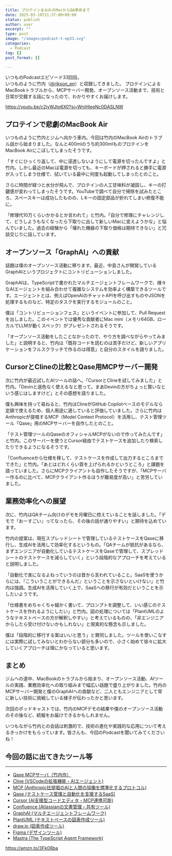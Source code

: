 ```yaml
---
title: プロテインまみれのMacからQA革命まで 
date: 2025-03-18T21:37:00+09:00
status: publish
author: user
excerpt: ""
type: post
image: "/images/podcast-t-ep33.svg"
categories:
  - Podcast
tag: []
post_format: []

---
```


いつものPodcastエピソード33回目。  
いつものように竹内（[@rikson_en](https://x.com/rikson_en)）と収録してきました。
プロテインによるMacBookトラブルから、MCPサーバー開発、オープンソース活動まで、技術と日常が交錯する話になったので、わかりやすくお届けします。

https://youtu.be/c2iyWJto6X0?si=WniHIeeNc0DASLNW



## プロテインで悲劇のMacBook Air

いつものように竹内とジムへ向かう車内。今回は竹内のMacBook Airのトラブル話から始まりました。なんと400mlのうち約300mlものプロテインをMacBook Airにこぼしてしまったそうです。

「すぐにひっくり返して、中に浸透しないようにして電源を切ったんですよ」と竹内。しかし最近のMacは電源を切っても、キーボードが押されると勝手に電源が入ってしまう仕様で、拭いている最中に何度も起動してしまったとのこと。

さらに時間が経つと水分が飛んで、プロテインの人工甘味料が凝固し、キーの打鍵感が変わってしまったそうです。YouTubeで調べて自分で掃除を試みたところ、スペースキーは成功したものの、Lキーの固定部品が折れてしまい修復不能に。

「修理代10万くらいかかるとか言われて」と竹内。「自分で修理にチャレンジして、どうしようもなくなったら下取りに出して新しいMacに変えようかな」と悩んでいました。過去の経験から「壊れた機器の下取り価格は期待できない」と冗談交じりに話しています。


## オープンソース「GraphAI」への貢献

話題は僕のオープンソース活動に移ります。最近、中島さんが開発しているGraphAIというプロジェクトにコントリビューションしました。

GraphAIは、TypeScriptで書かれたマルチエージェントフレームワークで、様々なAIエージェントを組み合わせて複雑なシステムを効率よく構築できるツールです。エージェントとは、例えばOpenAIのチャットAPIを呼び出すものやJSONを処理するものなど、特定のタスクを実行するモジュールのこと。

僕は「コントリビューションフェス」というイベントに参加して、Pull Requestを出しました。このイベントでは優秀な貢献者にMac mini（メモリ64GB、ローカルでLLMが動くスペック）がプレゼントされるそうです。

「オープンソース活動をしたことなかったので、やり方を調べながらやってみました」と説明すると、竹内は「既存コードを読むのは苦手だけど、新しいアプリケーションをフルスクラッチで作るのは得意」と自分のスタイルを語りました。

## CursorとClineの比較とQase用MCPサーバー開発

次に竹内が最近試したAIツールの話へ。「CursorとClineを試してみました」と竹内。「Devinと遜色なく使えるなと思って。まあDevinの方がちょっと賢いなという感じはしますけど」とその感想を語りました。

僕も興味を持って尋ねると、竹内はClineがGitHub Copilotベースのモデルなら定額で使えるため、個人用途に適していると評価していました。さらに竹内はAnthropicが提唱するMCP（Model Context Protocol）を活用し、テスト管理ツール「Qase」用のMCPサーバーを自作したとのこと。

「テスト管理ツールのQaseのオフィシャルMCPがないので作ってみたんです」と竹内。このサーバーを使うとCursor経由でテストケースを追加したり検索したりできるようになるそうです。

「Confluenceから仕様を移して、テストケースを作成して出力するところまでできた」と竹内。「あとはどれくらい質を上げられるかというところ」と課題を語っていました。さらにMCPクライアントも自作したそうですが、「MCPサーバー作るのに比べて、MCPクライアント作るほうが難易度が高い」と苦労していました。

## 業務効率化への展望

次に、竹内はQAチーム向けのデモを月曜日に控えていることを話しました。「デモで『おーすごい』ってなったら、その後の話が通りやすい」と期待を込めています。

竹内の提案は、現在スプレッドシートで管理しているテストケースをQaseに移行し、生成AIを活用して効率化するというもの。「QAチームが抵抗があるなら、まずエンジニアが自動化しているテストケースをQaseで管理して、スプレッドシートのテストケースを減らしていく」という段階的なアプローチを考えていると説明しました。

「自動化で楽になるよねっていうのは昔から言われていること。SaaSを使うからには、『こういうことができるんだ』ということを示さないといけない」と竹内は強調。生成AIを活用していく上で、SaaSへの移行が有効だということを示したいようです。

「仕様書をめちゃくちゃ細かく書いて、プロンプトを調整して、いい感じのテストケースを作れるようにしたい」と竹内。図の処理については「PlantUMLのようなテキストベースの方が解釈しやすい」と考えているものの、「非エンジニアからしたら受け付けないかもしれない」と現実的な懸念も示しました。

僕は「段階的に移行する案はいいと思う」と賛同しました。ツールを使いこなすには実際に試してみないとわからない部分も多いので、小さく始めて徐々に拡大していくアプローチは理にかなっていると思います。

## まとめ

ジムへの道中、MacBookのトラブルから始まり、オープンソース活動、AIツールの実践、業務効率化への取り組みまで幅広い話題で盛り上がりました。竹内のMCPサーバー開発と僕のGraphAIへの貢献など、二人ともエンジニアとして常に新しい技術に挑戦している様子が伝わったかと思います。

次回のポッドキャストでは、竹内のMCPデモの結果や僕のオープンソース活動のその後など、続報をお届けできるかもしれません。

いつもながら竹内との会話は刺激的で、技術の進化や実践的な応用について考えるきっかけをもらっています。皆さんも、今回のPodcastを聞いてみてくださいね！

## 今回の話に出てきたツール等

---

* [Qase MCPサーバ（竹内作）](https://github.com/rikuson/mcp-qase)
* [Cline (VSCodeの拡張機能・AIエージェント)](https://cline.bot/)
* [MCP (Anthropic社提唱のAIと人間の協働を標準化するプロトコル)](https://www.anthropic.com/news/model-context-protocol)
* [Qase (テストケース管理と自動化を支援するSaaS)](https://qase.io/automated-test-management)
* [Cursor (AI支援型コードエディタ・MCP連携可能)](https://www.cursor.com/)
* [Confluence (Atlassianの文書管理・共有ツール)](https://www.atlassian.com/software/confluence)
* [GraphAI (マルチエージェントフレームワーク)](https://graphai.info/)
* [PlantUML (テキストベースの図表作成ツール)](https://plantuml.com/)
* [draw.io (図表作成ツール)](https://app.diagrams.net/)
* [Figma (デザインツール)](https://www.figma.com/)
* [Mastra (The TypeScript Agent Framework)](https://mastra.ai/)


https://amzn.to/3Fk08ba








